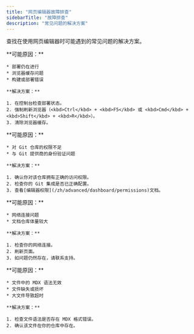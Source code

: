 ```yaml
---
title: "网页编辑器故障排查"
sidebarTitle: "故障排查"
description: "常见问题的解决方案"
---
```


查找在使用网页编辑器时可能遇到的常见问题的解决方案。

<AccordionGroup>
  <Accordion title="发布后更改未显示">
    **可能原因：**

    * 部署仍在进行
    * 浏览器缓存问题
    * 构建或部署错误

    **解决方案：**

    1. 在控制台检查部署状态。
    2. 强制刷新浏览器（<kbd>Ctrl</kbd> + <kbd>F5</kbd> 或 <kbd>Cmd</kbd> + <kbd>Shift</kbd> + <kbd>R</kbd>）。
    3. 清除浏览器缓存。
  </Accordion>

  <Accordion title="发布时出现权限错误">
    **可能原因：**

    * 对 Git 仓库的权限不足
    * 与 Git 提供商的身份验证问题

    **解决方案：**

    1. 确认你对该仓库拥有正确的访问权限。
    2. 检查你的 Git 集成是否已正确配置。
    3. 查看[编辑器权限](/zh/advanced/dashboard/permissions)文档。
  </Accordion>

  <Accordion title="编辑器加载问题">
    **可能原因：**

    * 网络连接问题
    * 文档仓库体量较大

    **解决方案：**

    1. 检查你的网络连接。
    2. 刷新页面。
    3. 如问题仍然存在，请联系支持。
  </Accordion>

  <Accordion title="文件未加载或显示错误">
    **可能原因：**

    * 文件中的 MDX 语法无效
    * 文件缺失或损坏
    * 大文件导致超时

    **解决方案：**

    1. 检查文件语法是否存在 MDX 格式错误。
    2. 确认该文件在你的仓库中存在。
  </Accordion>
</AccordionGroup>